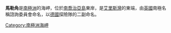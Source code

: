 {{unreferenced|time=2013-12-25T04:50:02+00:00}}
{{coord|54|41|S|35|55|W|display=title}}

'''馬勒角'''是[[南極洲|南極洲]]的海岬，位於[[南喬治亞島|南喬治亞島]]東岸，是[[艾里斯灣|艾里斯灣]]的東端，由[[英國|英國]]南極名稱諮詢委員會命名，以[[德國|德國]]探險隊的二副命名。

{{Antarctica-geo-stub}}
[[Category:南極洲海岬|Category:南極洲海岬]]